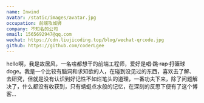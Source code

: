```yaml
---
name: Inwind 
avatar: /static/images/avatar.jpg
occupation: 前端攻城狮
company: 不知名的公司
email: 1565692947@qq.com
wechat: https://cdn.liujicoding.top/blog/wechat-qrcode.jpg
github: https://github.com/coderLgee
---
```


hello啊，我是故居风，一名啥都想干的前端工程师，爱好是~~唱 跳 rap 打篮球~~ doge。我是一个比较有脑洞和求知欲的人，在碰到没见过的东西，喜欢去了解、去研究，但就是没有认识到好记性不如烂笔头的道理，一番功夫下来，除了问题解决了，什么都没有收获到，只有蜻蜓点水般的记忆，在深刻的反思下便有了这个博客...



